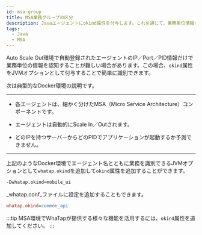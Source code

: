 ```yaml
---
id: msa-group
title: MSA業務グループの区分
description: Javaエージェントにokind属性を付与します。これを通じて、業務単位情報を認知しやすいように設定できます。
tags:
  - Java
  - MSA
---
```


Auto Scale Out環境で自動登録されたエージェントのIP／Port／PID情報だけで業務単位の情報を認知することが難しい場合があります。この場合、`okind`属性をJVMオプションとして付与することで簡単に識別できます。

次は典型的なDocker環境の説明です。

* * *

-   各エージェントは、細かく分けたMSA（Micro Service Architecture）コンポーネントです。

-   エージェントは自動的にScale In／Outされます。

-   どのIPを持つサーバーからどのPIDでアプリケーションが起動するか予測できません。

* * *

上記のようなDocker環境でエージェント名とともに業務を識別できるJVMオプションとして`whatap.okind`を追加して`okind`属性を追加することができます。

```bash title='JAVA_OPTS'
-Dwhatap.okind=mobile_ui
```

_whatap.conf_ファイルに設定を追加することもできます。

```ini title='whatap.conf'
whatap.okind=common_api
```

:::tip
MSA環境でWhaTapが提供する様々な機能を活用するには、`okind`属性を追加してください。
:::

